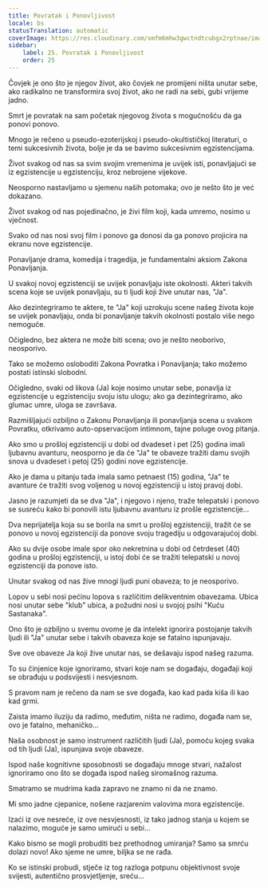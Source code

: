 ```yaml
---
title: Povratak i Ponovljivost
locale: bs
statusTranslation: automatic
coverImage: https://res.cloudinary.com/xmfm6mhw3gwctndtcubgx2rptnae/image/upload/v1740468922/small_cover_tratado_de_psicologia_revolucionaria_a4c0dca4e0.webp
sidebar:
    label: 25. Povratak i Ponovljivost
    order: 25
---
```

Čovjek je ono što je njegov život, ako čovjek ne promijeni ništa unutar sebe, ako radikalno ne transformira svoj život, ako ne radi na sebi, gubi vrijeme jadno.

Smrt je povratak na sam početak njegovog života s mogućnošću da ga ponovi ponovo.

Mnogo je rečeno u pseudo-ezoterijskoj i pseudo-okultističkoj literaturi, o temi sukcesivnih života, bolje je da se bavimo sukcesivnim egzistencijama.

Život svakog od nas sa svim svojim vremenima je uvijek isti, ponavljajući se iz egzistencije u egzistenciju, kroz nebrojene vijekove.

Neosporno nastavljamo u sjemenu naših potomaka; ovo je nešto što je već dokazano.

Život svakog od nas pojedinačno, je živi film koji, kada umremo, nosimo u vječnost.

Svako od nas nosi svoj film i ponovo ga donosi da ga ponovo projicira na ekranu nove egzistencije.

Ponavljanje drama, komedija i tragedija, je fundamentalni aksiom Zakona Ponavljanja.

U svakoj novoj egzistenciji se uvijek ponavljaju iste okolnosti. Akteri takvih scena koje se uvijek ponavljaju, su ti ljudi koji žive unutar nas, "Ja".

Ako dezintegriramo te aktere, te "Ja" koji uzrokuju scene našeg života koje se uvijek ponavljaju, onda bi ponavljanje takvih okolnosti postalo više nego nemoguće.

Očigledno, bez aktera ne može biti scena; ovo je nešto neoborivo, neosporivo.

Tako se možemo osloboditi Zakona Povratka i Ponavljanja; tako možemo postati istinski slobodni.

Očigledno, svaki od likova (Ja) koje nosimo unutar sebe, ponavlja iz egzistencije u egzistenciju svoju istu ulogu; ako ga dezintegriramo, ako glumac umre, uloga se završava.

Razmišljajući ozbiljno o Zakonu Ponavljanja ili ponavljanja scena u svakom Povratku, otkrivamo auto-opservacijom intimnom, tajne poluge ovog pitanja.

Ako smo u prošloj egzistenciji u dobi od dvadeset i pet (25) godina imali ljubavnu avanturu, neosporno je da će "Ja" te obaveze tražiti damu svojih snova u dvadeset i petoj (25) godini nove egzistencije.

Ako je dama u pitanju tada imala samo petnaest (15) godina, "Ja" te avanture će tražiti svog voljenog u novoj egzistenciji u istoj pravoj dobi.

Jasno je razumjeti da se dva "Ja", i njegovo i njeno, traže telepatski i ponovo se susreću kako bi ponovili istu ljubavnu avanturu iz prošle egzistencije...

Dva neprijatelja koja su se borila na smrt u prošloj egzistenciji, tražit će se ponovo u novoj egzistenciji da ponove svoju tragediju u odgovarajućoj dobi.

Ako su dvije osobe imale spor oko nekretnina u dobi od četrdeset (40) godina u prošloj egzistenciji, u istoj dobi će se tražiti telepatski u novoj egzistenciji da ponove isto.

Unutar svakog od nas žive mnogi ljudi puni obaveza; to je neosporivo.

Lopov u sebi nosi pećinu lopova s različitim delikventnim obavezama. Ubica nosi unutar sebe "klub" ubica, a požudni nosi u svojoj psihi "Kuću Sastanaka".

Ono što je ozbiljno u svemu ovome je da intelekt ignorira postojanje takvih ljudi ili "Ja" unutar sebe i takvih obaveza koje se fatalno ispunjavaju.

Sve ove obaveze Ja koji žive unutar nas, se dešavaju ispod našeg razuma.

To su činjenice koje ignoriramo, stvari koje nam se događaju, događaji koji se obrađuju u podsvijesti i nesvjesnom.

S pravom nam je rečeno da nam se sve događa, kao kad pada kiša ili kao kad grmi.

Zaista imamo iluziju da radimo, međutim, ništa ne radimo, događa nam se, ovo je fatalno, mehaničko...

Naša osobnost je samo instrument različitih ljudi (Ja), pomoću kojeg svaka od tih ljudi (Ja), ispunjava svoje obaveze.

Ispod naše kognitivne sposobnosti se događaju mnoge stvari, nažalost ignoriramo ono što se događa ispod našeg siromašnog razuma.

Smatramo se mudrima kada zapravo ne znamo ni da ne znamo.

Mi smo jadne cjepanice, nošene razjarenim valovima mora egzistencije.

Izaći iz ove nesreće, iz ove nesvjesnosti, iz tako jadnog stanja u kojem se nalazimo, moguće je samo umirući u sebi...

Kako bismo se mogli probuditi bez prethodnog umiranja? Samo sa smrću dolazi novo! Ako sjeme ne umre, biljka se ne rađa.

Ko se istinski probudi, stječe iz tog razloga potpunu objektivnost svoje svijesti, autentično prosvjetljenje, sreću...

